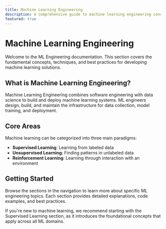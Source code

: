 ```yaml
---
title: Machine Learning Engineering
description: A comprehensive guide to machine learning engineering concepts and practices
featured: true
---
```


# Machine Learning Engineering

Welcome to the ML Engineering documentation. This section covers the fundamental concepts, techniques, and best practices for developing machine learning solutions.

## What is Machine Learning Engineering?

Machine Learning Engineering combines software engineering with data science to build and deploy machine learning systems. ML engineers design, build, and maintain the infrastructure for data collection, model training, and deployment.

## Core Areas

Machine learning can be categorized into three main paradigms:

- **Supervised Learning**: Learning from labeled data
- **Unsupervised Learning**: Finding patterns in unlabeled data
- **Reinforcement Learning**: Learning through interaction with an environment

## Getting Started

Browse the sections in the navigation to learn more about specific ML engineering topics. Each section provides detailed explanations, code examples, and best practices.

If you're new to machine learning, we recommend starting with the Supervised Learning section, as it introduces the foundational concepts that apply across all ML domains.